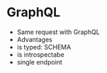 # GraphQL

- Same request with GraphQL
- Advantages
- is typed: SCHEMA
- is introspectabe
- single endpoint
